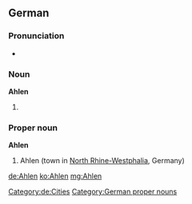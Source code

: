 {{wikipedia}}
{{wikipedia|lang=de}}
==German==

===Pronunciation===
* {{homophones|Aalen|aalen|lang=de}}

===Noun===
'''Ahlen'''

# {{plural of|Ahle|lang=de}}

===Proper noun===
'''Ahlen'''
# Ahlen (town in [[North Rhine-Westphalia]], Germany)
[[Category:de:Cities]]
[[Category:German proper nouns]]

[[de:Ahlen]]
[[ko:Ahlen]]
[[mg:Ahlen]]